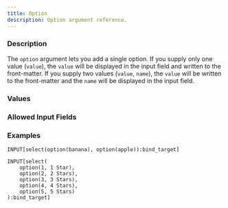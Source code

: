 ```yaml
---
title: Option
description: Option argument reference.
---
```



<InputFieldArgumentInfo type={InputFieldArgumentType.OPTION}></InputFieldArgumentInfo>

### Description

The `option` argument lets you add a single option. If you supply only one value (`value`), the `value` will be displayed in the input field and written to the front-matter.
If you supply two values (`value`, `name`), the `value` will be written to the front-matter and the `name` will be displayed in the input field.

### Values

<InputFieldArgumentValuesInfo type={InputFieldArgumentType.OPTION}></InputFieldArgumentValuesInfo>

### Allowed Input Fields

<InputFieldArgumentAllowedInputFields type={InputFieldArgumentType.OPTION}></InputFieldArgumentAllowedInputFields>

### Examples

```meta-bind
INPUT[select(option(banana), option(apple)):bind_target]
```

```meta-bind
INPUT[select(
    option(1, 1 Star),
    option(2, 2 Stars),
    option(3, 3 Stars),
    option(4, 4 Stars),
    option(5, 5 Stars)
):bind_target]
```
